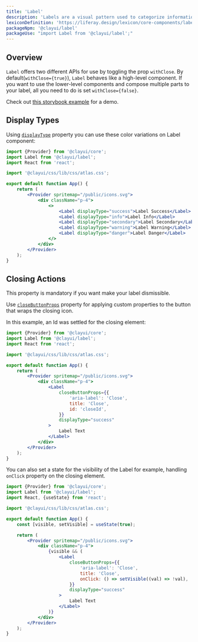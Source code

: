 ```yaml
---
title: 'Label'
description: 'Labels are a visual pattern used to categorize information providing quick and easy recognition.'
lexiconDefinition: 'https://liferay.design/lexicon/core-components/labels/'
packageNpm: '@clayui/label'
packageUse: "import Label from '@clayui/label';"
---
```


## Overview

`Label` offers two different APIs for use by toggling the prop `withClose`. By default(`withClose={true}`), `Label` behaves like a high-level component. If you want to use the lower-level components and compose multiple parts to your label, all you need to do is set `withClose={false}`.

Check out [this storybook example](https://storybook.clayui.com/?path=/story/design-system-components-label--content-before) for a demo.

## Display Types

Using [`displayType`](#api-displayType) property you can use these color variations on Label component:

```jsx preview
import {Provider} from '@clayui/core';
import Label from '@clayui/label';
import React from 'react';

import '@clayui/css/lib/css/atlas.css';

export default function App() {
	return (
		<Provider spritemap="/public/icons.svg">
			<div className="p-4">
				<>
					<Label displayType="success">Label Success</Label>
					<Label displayType="info">Label Info</Label>
					<Label displayType="secondary">Label Secondary</Label>
					<Label displayType="warning">Label Warning</Label>
					<Label displayType="danger">Label Danger</Label>
				</>
			</div>
		</Provider>
	);
}
```

## Closing Actions

<div class="clay-site-alert alert alert-warning">
	This property is mandatory if you want make your label dismissible.
</div>

Use [`closeButtonProps`](#api-closeButtonProps) property for applying custom properties to the button that wraps the closing icon.

In this example, an Id was settled for the closing element:

```jsx preview
import {Provider} from '@clayui/core';
import Label from '@clayui/label';
import React from 'react';

import '@clayui/css/lib/css/atlas.css';

export default function App() {
	return (
		<Provider spritemap="/public/icons.svg">
			<div className="p-4">
				<Label
					closeButtonProps={{
						'aria-label': 'Close',
						title: 'Close',
						id: 'closeId',
					}}
					displayType="success"
				>
					Label Text
				</Label>
			</div>
		</Provider>
	);
}
```

You can also set a state for the visibility of the Label for example, handling `onClick` property on the closing element.

```jsx preview
import {Provider} from '@clayui/core';
import Label from '@clayui/label';
import React, {useState} from 'react';

import '@clayui/css/lib/css/atlas.css';

export default function App() {
	const [visible, setVisible] = useState(true);

	return (
		<Provider spritemap="/public/icons.svg">
			<div className="p-4">
				{visible && (
					<Label
						closeButtonProps={{
							'aria-label': 'Close',
							title: 'Close',
							onClick: () => setVisible((val) => !val),
						}}
						displayType="success"
					>
						Label Text
					</Label>
				)}
			</div>
		</Provider>
	);
}
```
